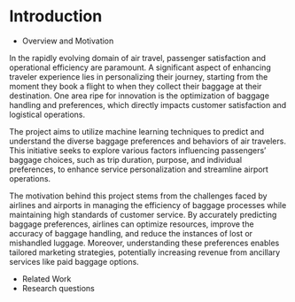 # Introduction

* Overview and Motivation

In the rapidly evolving domain of air travel, passenger satisfaction and operational efficiency are paramount. A significant aspect of enhancing traveler experience lies in personalizing their journey, starting from the moment they book a flight to when they collect their baggage at their destination. One area ripe for innovation is the optimization of baggage handling and preferences, which directly impacts customer satisfaction and logistical operations.

The project aims to utilize machine learning techniques to predict and understand the diverse baggage preferences and behaviors of air travelers. This initiative seeks to explore various factors influencing passengers’ baggage choices, such as trip duration, purpose, and individual preferences, to enhance service personalization and streamline airport operations.

The motivation behind this project stems from the challenges faced by airlines and airports in managing the efficiency of baggage processes while maintaining high standards of customer service. By accurately predicting baggage preferences, airlines can optimize resources, improve the accuracy of baggage handling, and reduce the instances of lost or mishandled luggage. Moreover, understanding these preferences enables tailored marketing strategies, potentially increasing revenue from ancillary services like paid baggage options.

* Related Work
* Research questions